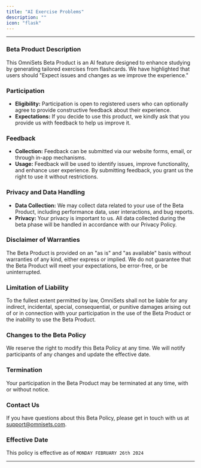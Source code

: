 ```yaml
---
title: "AI Exercise Problems"
description: ""
icon: "flask"
---
```


---

### Beta Product Description

This OmniSets Beta Product is an AI feature designed to enhance studying by generating tailored exercises from flashcards. We have highlighted that users should "Expect issues and changes as we improve the experience."

### Participation

- **Eligibility:** Participation is open to registered users who can optionally agree to provide constructive feedback about their experience.
- **Expectations:** If you decide to use this product, we kindly ask that you provide us with feedback to help us improve it.

### Feedback

- **Collection:** Feedback can be submitted via our website forms, email, or through in-app mechanisms.
- **Usage:** Feedback will be used to identify issues, improve functionality, and enhance user experience. By submitting feedback, you grant us the right to use it without restrictions.

### Privacy and Data Handling

- **Data Collection:** We may collect data related to your use of the Beta Product, including performance data, user interactions, and bug reports.
- **Privacy:** Your privacy is important to us. All data collected during the beta phase will be handled in accordance with our Privacy Policy.

### Disclaimer of Warranties

The Beta Product is provided on an "as is" and "as available" basis without warranties of any kind, either express or implied. We do not guarantee that the Beta Product will meet your expectations, be error-free, or be uninterrupted.

### Limitation of Liability

To the fullest extent permitted by law, OmniSets shall not be liable for any indirect, incidental, special, consequential, or punitive damages arising out of or in connection with your participation in the use of the Beta Product or the inability to use the Beta Product.

### Changes to the Beta Policy

We reserve the right to modify this Beta Policy at any time. We will notify participants of any changes and update the effective date.

### Termination

Your participation in the Beta Product may be terminated at any time, with or without notice.

### Contact Us

If you have questions about this Beta Policy, please get in touch with us at [support@omnisets.com](mailto:support@omnisets.com).

### Effective Date

This policy is effective as of `MONDAY FEBRUARY 26th 2024`

---
